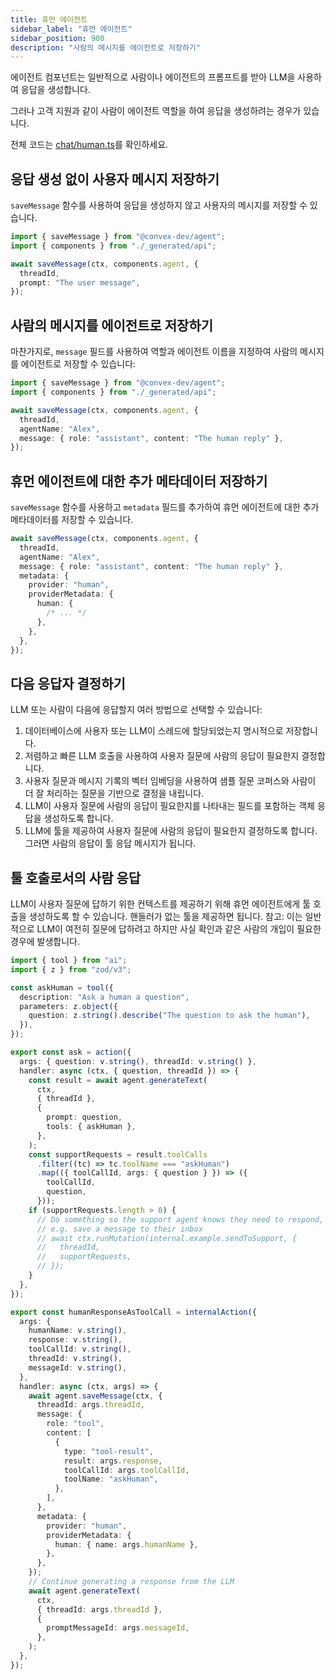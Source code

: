 ```yaml
---
title: 휴먼 에이전트
sidebar_label: "휴먼 에이전트"
sidebar_position: 900
description: "사람의 메시지를 에이전트로 저장하기"
---
```


에이전트 컴포넌트는 일반적으로 사람이나 에이전트의 프롬프트를 받아 LLM을 사용하여 응답을 생성합니다.

그러나 고객 지원과 같이 사람이 에이전트 역할을 하여 응답을 생성하려는 경우가 있습니다.

전체 코드는 [chat/human.ts](https://github.com/get-convex/agent/blob/main/example/convex/chat/human.ts)를 확인하세요.

## 응답 생성 없이 사용자 메시지 저장하기

`saveMessage` 함수를 사용하여 응답을 생성하지 않고 사용자의 메시지를 저장할 수 있습니다.

```ts
import { saveMessage } from "@convex-dev/agent";
import { components } from "./_generated/api";

await saveMessage(ctx, components.agent, {
  threadId,
  prompt: "The user message",
});
```

## 사람의 메시지를 에이전트로 저장하기

마찬가지로, `message` 필드를 사용하여 역할과 에이전트 이름을 지정하여 사람의 메시지를 에이전트로 저장할 수 있습니다:

```ts
import { saveMessage } from "@convex-dev/agent";
import { components } from "./_generated/api";

await saveMessage(ctx, components.agent, {
  threadId,
  agentName: "Alex",
  message: { role: "assistant", content: "The human reply" },
});
```

## 휴먼 에이전트에 대한 추가 메타데이터 저장하기

`saveMessage` 함수를 사용하고 `metadata` 필드를 추가하여 휴먼 에이전트에 대한 추가 메타데이터를 저장할 수 있습니다.

```ts
await saveMessage(ctx, components.agent, {
  threadId,
  agentName: "Alex",
  message: { role: "assistant", content: "The human reply" },
  metadata: {
    provider: "human",
    providerMetadata: {
      human: {
        /* ... */
      },
    },
  },
});
```

## 다음 응답자 결정하기

LLM 또는 사람이 다음에 응답할지 여러 방법으로 선택할 수 있습니다:

1. 데이터베이스에 사용자 또는 LLM이 스레드에 할당되었는지 명시적으로 저장합니다.
2. 저렴하고 빠른 LLM 호출을 사용하여 사용자 질문에 사람의 응답이 필요한지 결정합니다.
3. 사용자 질문과 메시지 기록의 벡터 임베딩을 사용하여 샘플 질문 코퍼스와 사람이 더 잘 처리하는 질문을 기반으로 결정을 내립니다.
4. LLM이 사용자 질문에 사람의 응답이 필요한지를 나타내는 필드를 포함하는 객체 응답을 생성하도록 합니다.
5. LLM에 툴을 제공하여 사용자 질문에 사람의 응답이 필요한지 결정하도록 합니다. 그러면 사람의 응답이 툴 응답 메시지가 됩니다.

## 툴 호출로서의 사람 응답

LLM이 사용자 질문에 답하기 위한 컨텍스트를 제공하기 위해 휴먼 에이전트에게 툴 호출을 생성하도록 할 수 있습니다. 핸들러가 없는 툴을 제공하면 됩니다. 참고: 이는 일반적으로 LLM이 여전히 질문에 답하려고 하지만 사실 확인과 같은 사람의 개입이 필요한 경우에 발생합니다.

```ts
import { tool } from "ai";
import { z } from "zod/v3";

const askHuman = tool({
  description: "Ask a human a question",
  parameters: z.object({
    question: z.string().describe("The question to ask the human"),
  }),
});

export const ask = action({
  args: { question: v.string(), threadId: v.string() },
  handler: async (ctx, { question, threadId }) => {
    const result = await agent.generateText(
      ctx,
      { threadId },
      {
        prompt: question,
        tools: { askHuman },
      },
    );
    const supportRequests = result.toolCalls
      .filter((tc) => tc.toolName === "askHuman")
      .map(({ toolCallId, args: { question } }) => ({
        toolCallId,
        question,
      }));
    if (supportRequests.length > 0) {
      // Do something so the support agent knows they need to respond,
      // e.g. save a message to their inbox
      // await ctx.runMutation(internal.example.sendToSupport, {
      //   threadId,
      //   supportRequests,
      // });
    }
  },
});

export const humanResponseAsToolCall = internalAction({
  args: {
    humanName: v.string(),
    response: v.string(),
    toolCallId: v.string(),
    threadId: v.string(),
    messageId: v.string(),
  },
  handler: async (ctx, args) => {
    await agent.saveMessage(ctx, {
      threadId: args.threadId,
      message: {
        role: "tool",
        content: [
          {
            type: "tool-result",
            result: args.response,
            toolCallId: args.toolCallId,
            toolName: "askHuman",
          },
        ],
      },
      metadata: {
        provider: "human",
        providerMetadata: {
          human: { name: args.humanName },
        },
      },
    });
    // Continue generating a response from the LLM
    await agent.generateText(
      ctx,
      { threadId: args.threadId },
      {
        promptMessageId: args.messageId,
      },
    );
  },
});
```
